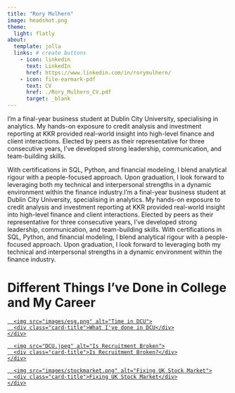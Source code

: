 ```yaml
---
title: "Rory Mulhern"
image: headshot.png
theme:
  light: flatly
about:
  template: jolla
  links: # create buttons
    - icon: linkedin 
      text: LinkedIn
      href: https://www.linkedin.com/in/rorymulhern/
    - icon: file-earmark-pdf
      text: CV
      href: ./Rory_Mulhern_CV.pdf
      target: _blank
---
```


I’m a final-year business student at Dublin City University, specialising in analytics. My hands-on exposure to credit analysis and investment reporting at KKR provided real-world insight into high-level finance and client interactions. Elected by peers as their representative for three consecutive years, I’ve developed strong leadership, communication, and team-building skills.

With certifications in SQL, Python, and financial modeling, I blend analytical rigour with a people-focused approach. Upon graduation, I look forward to leveraging both my technical and interpersonal strengths in a dynamic environment within the finance industry.I’m a final-year business student at Dublin City University, specialising in analytics. My hands-on exposure to credit analysis and investment reporting at KKR provided real-world insight into high-level finance and client interactions. Elected by peers as their representative for three consecutive years, I’ve developed strong leadership, communication, and team-building skills. With certifications in SQL, Python, and financial modeling, I blend analytical rigour with a people-focused approach. Upon graduation, I look forward to leveraging both my technical and interpersonal strengths in a dynamic environment within the finance industry.

# Different Things I've Done in College and My Career

<div class="card-container">
  <a href="./dcu.qmd" class="card-link">
    <div class="card">
      <img src="images/esg.png" alt="Time in DCU">
      <div class="card-title">What I've done in DCU</div>
    </div>
  </a>

  <a href="./recruitment.qmd" class="card-link">
    <div class="card">
      <img src="DCU.jpeg" alt="Is Recruitment Broken">
      <div class="card-title">Is Recruitment Broken?</div>
    </div>
  </a>

  <a href="./uk-stock.qmd" class="card-link">
    <div class="card">
      <img src="images/stockmarket.png" alt="Fixing UK Stock Market">
      <div class="card-title">Fixing UK Stock Market</div>
    </div>
  </a>
</div>
